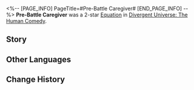 <%-- [PAGE_INFO]
PageTitle=#Pre-Battle Caregiver#
[END_PAGE_INFO] --%>
{{Removed|Equation}}
{{Equation Infobox
|period   = The Human Comedy
|rarity   = 2
|path1    = Destruction*4
|path2    = Preservation*4
|effect   = Characters' Break Effect increases by {{Color|h|100%}}. When inflicting Weakness Break on an enemy with an attack, the attacking character gains a Shield that can absorb DMG equal to {{Color|h|100%}} of their Max HP, lasting for {{Color|h|1}} turn(s), and then deals {{Extra Effect|Quake|60000001}} DMG equal to {{Color|h|1,000%}} of the current Shield Effect to the target after an attack.
|mentions = 
}}
'''Pre-Battle Caregiver''' was a 2-star [[Divergent Universe: The Human Comedy/Equations|Equation]] in [[Divergent Universe: The Human Comedy]].

==Story==
{{Description|When the bell tolls to herald the apocalypse and the iron hooves of war march toward their next planet in extreme precision, the bird of impending death ascends to the top of the tower, unfurls its pre-written documents, and announces the death that looms ahead. However, with the scale of the universe as it is, even the shortest of intervals seem to last forever.<br /><br />You drape the stars in a lightless veil, blocking them from all around to become coffins for the dead. You turn rain into snow, forcing people to slowly accept the freeze. You destroy genes, preventing the continuation of future generations and bringing civilization to a slow halt. Under the gentle curtain, all beings walk into the never-waking eternal night in a chronic death. They will not suffer, and they will not lament.<br /><br />By the time destruction strikes as prophesied, the land will have long since shut all its eyes.}}
<!--
==Gameplay Notes==
* 
-->
==Other Languages==
{{Other Languages
|en   = Pre-Battle Caregiver
|zhs  = 战前关怀员
|zht  = 戰前關懷員
|ja   = {{Rubi|戦前|せんぜん}}サポーター
|ko   = 전투 전 케어
|es   = Cuidador previo a la batalla
|fr   = Auxiliaire pré-combat
|ru   = Опекающий перед битвой
|th   = ผู้ดูแลก่อนสู้รบ
|vi   = Người Hỗ Trợ Trước Trận Chiến
|de   = Unterstützung vor der Schlacht
|id   = Pre-Battle Caregiver
|pt   = Cuidador de Pré-Batalha
}}

==Change History==
{{Change History|2.5}}